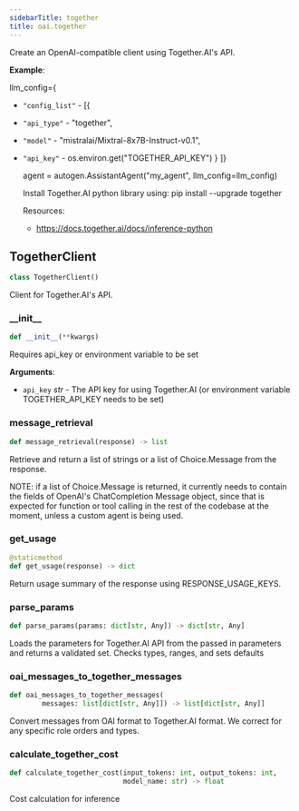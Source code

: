 ```yaml
---
sidebarTitle: together
title: oai.together
---
```


Create an OpenAI-compatible client using Together.AI's API.

**Example**:

  llm_config=\{
- `"config_list"` - [\{
- `"api_type"` - "together",
- `"model"` - "mistralai/Mixtral-8x7B-Instruct-v0.1",
- `"api_key"` - os.environ.get("TOGETHER_API_KEY")
  }
  ]}
  
  agent = autogen.AssistantAgent("my_agent", llm_config=llm_config)
  
  Install Together.AI python library using: pip install --upgrade together
  
  Resources:
  - https://docs.together.ai/docs/inference-python

## TogetherClient

```python
class TogetherClient()
```

Client for Together.AI's API.

### \_\_init\_\_

```python
def __init__(**kwargs)
```

Requires api_key or environment variable to be set

**Arguments**:

- `api_key` _str_ - The API key for using Together.AI (or environment variable TOGETHER_API_KEY needs to be set)

### message\_retrieval

```python
def message_retrieval(response) -> list
```

Retrieve and return a list of strings or a list of Choice.Message from the response.

NOTE: if a list of Choice.Message is returned, it currently needs to contain the fields of OpenAI's ChatCompletion Message object,
since that is expected for function or tool calling in the rest of the codebase at the moment, unless a custom agent is being used.

### get\_usage

```python
@staticmethod
def get_usage(response) -> dict
```

Return usage summary of the response using RESPONSE_USAGE_KEYS.

### parse\_params

```python
def parse_params(params: dict[str, Any]) -> dict[str, Any]
```

Loads the parameters for Together.AI API from the passed in parameters and returns a validated set. Checks types, ranges, and sets defaults

### oai\_messages\_to\_together\_messages

```python
def oai_messages_to_together_messages(
        messages: list[dict[str, Any]]) -> list[dict[str, Any]]
```

Convert messages from OAI format to Together.AI format.
We correct for any specific role orders and types.

### calculate\_together\_cost

```python
def calculate_together_cost(input_tokens: int, output_tokens: int,
                            model_name: str) -> float
```

Cost calculation for inference

